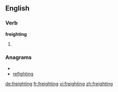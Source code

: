 ==English==

===Verb===
'''freighting'''

# {{present participle of|[[freight]]}}

===Anagrams===
* {{alphagram|efgghiinrt}}
* [[refighting#English|refighting]]

[[de:freighting]]
[[fr:freighting]]
[[vi:freighting]]
[[zh:freighting]]